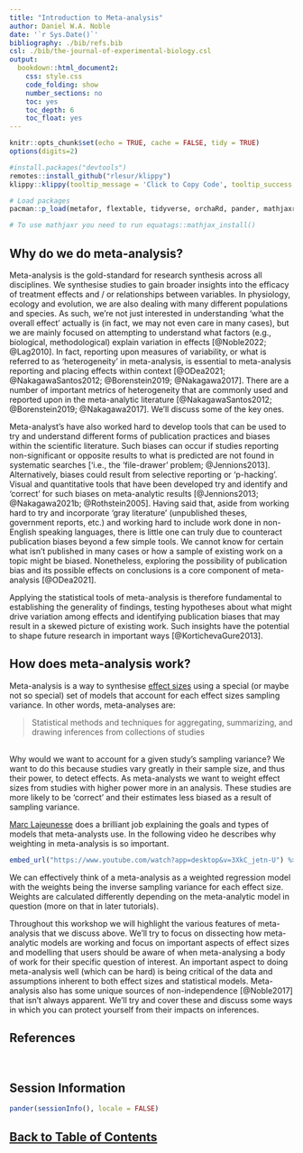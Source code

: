 ```yaml
---
title: "Introduction to Meta-analysis"
author: Daniel W.A. Noble
date: '`r Sys.Date()`'
bibliography: ./bib/refs.bib
csl: ./bib/the-journal-of-experimental-biology.csl
output:
  bookdown::html_document2:
    css: style.css
    code_folding: show
    number_sections: no
    toc: yes
    toc_depth: 6
    toc_float: yes
---
```


```r
knitr::opts_chunk$set(echo = TRUE, cache = FALSE, tidy = TRUE)
options(digits=2)
```

```r
#install.packages("devtools")
remotes::install_github("rlesur/klippy")
klippy::klippy(tooltip_message = 'Click to Copy Code', tooltip_success = 'Done', position = 'right', color = "red")

# Load packages
pacman::p_load(metafor, flextable, tidyverse, orchaRd, pander, mathjaxr, equatags, vembedr)

# To use mathjaxr you need to run equatags::mathjax_install()
```

## Why do we do meta-analysis?

Meta-analysis is the gold-standard for research synthesis across all disciplines. We synthesise studies to gain broader insights into the efficacy of treatment effects and / or relationships between variables. In physiology, ecology and evolution, we are also dealing with many different populations and species. As such, we're not just interested in understanding 'what the overall effect' actually is (in fact, we may not even care in many cases), but we are mainly focused on attempting to understand what factors (e.g., biological, methodological) explain variation in effects [@Noble2022; @Lag2010]. In fact, reporting upon measures of variability, or what is referred to as 'heterogeneity' in meta-analysis, is essential to meta-analysis reporting and placing effects within context [@ODea2021; @NakagawaSantos2012; @Borenstein2019; @Nakagawa2017]. There are a number of important metrics of heterogeneity that are commonly used and reported upon in the meta-analytic literature [@NakagawaSantos2012; @Borenstein2019; @Nakagawa2017]. We'll discuss some of the key ones.

Meta-analyst's have also worked hard to develop tools that can be used to try and understand different forms of publication practices and biases within the scientific literature. Such biases can occur if studies reporting non-significant or opposite results to what is predicted are not found in systematic searches ['i.e., the 'file-drawer' problem; @Jennions2013]. Alternatively, biases could result from selective reporting or 'p-hacking'. Visual and quantitative tools that have been developed try and identify and 'correct' for such biases on meta-analytic results [@Jennions2013; @Nakagawa2021b; @Rothstein2005]. Having said that, aside from working hard to try and incorporate 'gray literature' (unpublished theses, government reports, etc.) and working hard to include work done in non-English speaking languages, there is little one can truly due to counteract publication biases beyond a few simple tools. We cannot know for certain what isn't published in many cases or how a sample of existing work on a topic might be biased. Nonetheless, exploring the possibility of publication bias and its possible effects on conclusions is a core component of meta-analysis [@ODea2021]. 

Applying the statistical tools of meta-analysis is therefore fundamental to establishing the generality of findings, testing hypotheses about what might drive variation among effects and identifying publication biases that may result in a skewed picture of existing work. Such insights have the potential to shape future research in important ways [@KortichevaGure2013].

## How does meta-analysis work?

Meta-analysis is a way to synthesise [effect sizes](https://daniel1noble.github.io/meta-workshop/effect-size) using a special (or maybe not so special) set of models that account for each effect sizes sampling variance. In other words, meta-analyses are:

> Statistical methods and techniques for aggregating, summarizing, and drawing inferences from collections of studies

<br>
Why would we want to account for a given study's sampling variance? We want to do this because studies vary greatly in their sample size, and thus their power, to detect effects. As meta-analysts we want to weight effect sizes from studies with higher power more in an analysis. These studies are more likely to be 'correct' and their estimates less biased as a result of sampling variance.

[Marc Lajeunesse](http://lajeunesse.myweb.usf.edu) does a brilliant job explaining the goals and types of models that meta-analysts use. In the following video he describes why weighting in meta-analysis is so important. 

```r
embed_url("https://www.youtube.com/watch?app=desktop&v=3XkC_jetn-U") %>% use_align("center")
```

We can effectively think of a meta-analysis as a weighted regression model with the weights being the inverse sampling variance for each effect size. Weights are calculated differently depending on the meta-analytic model in question (more on that in later tutorials). 

Throughout this workshop we will highlight the various features of meta-analysis that we discuss above. We'll try to focus on dissecting how meta-analytic models are working and focus on important aspects of effect sizes and modelling that users should be aware of when meta-analysing a body of work for their specific question of interest. An important aspect to doing meta-analysis well (which can be hard) is being critical of the data and assumptions inherent to both effect sizes and statistical models. Meta-analysis also has some unique sources of non-independence [@Noble2017] that isn't always apparent. We'll try and cover these and discuss some ways in which you can protect yourself from their impacts on inferences. 

## References

<div id="refs"></div>

<br>


## Session Information

```r
pander(sessionInfo(), locale = FALSE)
```

## [Back to Table of Contents](https://daniel1noble.github.io/meta-workshop/) {.hide}

<div class="tocify-extend-page" data-unique="tocify-extend-page" style="height: 0;"></div>

